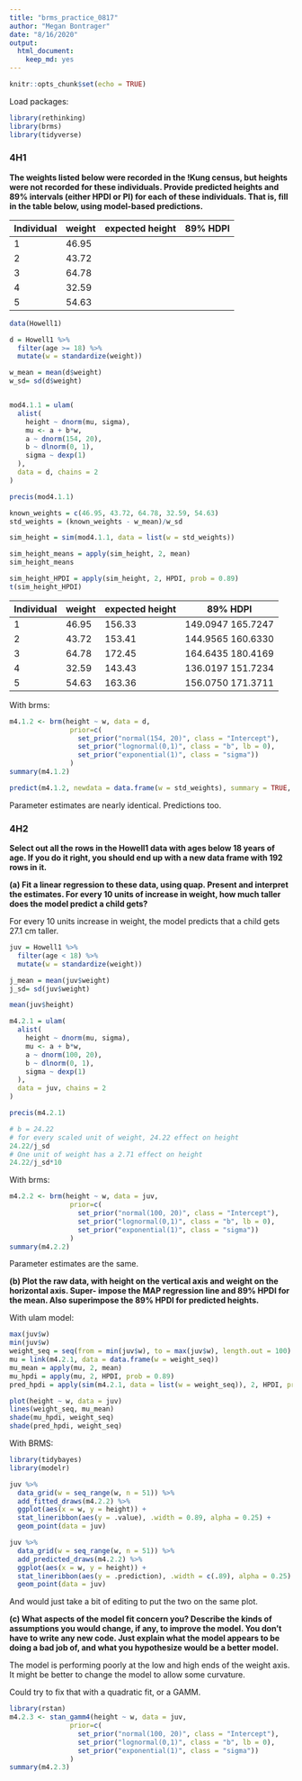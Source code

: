 ```yaml
---
title: "brms_practice_0817"
author: "Megan Bontrager"
date: "8/16/2020"
output: 
  html_document: 
    keep_md: yes
---
```


```r
knitr::opts_chunk$set(echo = TRUE)
```

Load packages:

```r
library(rethinking)
library(brms)
library(tidyverse)
```


### 4H1

**The weights listed below were recorded in the !Kung census, but heights were not recorded for these individuals. Provide predicted heights and 89% intervals (either HPDI or PI) for each of these individuals. That is, fill in the table below, using model-based predictions.**

| Individual | weight | expected height | 89% HDPI       |
|------------|--------|-----------------|----------------|
| 1          | 46.95  |           | |
| 2          | 43.72  |         |  |
| 3          | 64.78  |          |  |
| 4          | 32.59  |        |  |
| 5          | 54.63  |    |  |

```r
data(Howell1)

d = Howell1 %>% 
  filter(age >= 18) %>% 
  mutate(w = standardize(weight))

w_mean = mean(d$weight)
w_sd= sd(d$weight)


mod4.1.1 = ulam(
  alist(
    height ~ dnorm(mu, sigma),
    mu <- a + b*w,
    a ~ dnorm(154, 20),
    b ~ dlnorm(0, 1),
    sigma ~ dexp(1)
  ), 
  data = d, chains = 2
)
```


```r
precis(mod4.1.1)

known_weights = c(46.95, 43.72, 64.78, 32.59, 54.63)
std_weights = (known_weights - w_mean)/w_sd

sim_height = sim(mod4.1.1, data = list(w = std_weights))

sim_height_means = apply(sim_height, 2, mean)
sim_height_means

sim_height_HPDI = apply(sim_height, 2, HPDI, prob = 0.89)
t(sim_height_HPDI)

```


| Individual | weight | expected height | 89% HDPI       |
|------------|--------|-----------------|----------------|
| 1          | 46.95  | 156.33          | 149.0947 165.7247 |
| 2          | 43.72  | 153.41          | 144.9565 160.6330 |
| 3          | 64.78  | 172.45          | 164.6435 180.4169 |
| 4          | 32.59  | 143.43          | 136.0197 151.7234 |
| 5          | 54.63  | 163.36          | 156.0750 171.3711 |


With brms:

```r
m4.1.2 <- brm(height ~ w, data = d,
               prior=c(
                 set_prior("normal(154, 20)", class = "Intercept"),
                 set_prior("lognormal(0,1)", class = "b", lb = 0),
                 set_prior("exponential(1)", class = "sigma"))
               )
summary(m4.1.2) 

predict(m4.1.2, newdata = data.frame(w = std_weights), summary = TRUE, probs = c(0.055, 0.945))

```

Parameter estimates are nearly identical. Predictions too.


### 4H2

**Select out all the rows in the Howell1 data with ages below 18 years of age. If you do it right, you should end up with a new data frame with 192 rows in it.**

**(a) Fit a linear regression to these data, using quap. Present and interpret the estimates. For every 10 units of increase in weight, how much taller does the model predict a child gets?**

For every 10 units increase in weight, the model predicts that a child gets 27.1 cm taller.

```r
juv = Howell1 %>% 
  filter(age < 18) %>% 
  mutate(w = standardize(weight))

j_mean = mean(juv$weight)
j_sd= sd(juv$weight)

mean(juv$height)

m4.2.1 = ulam(
  alist(
    height ~ dnorm(mu, sigma),
    mu <- a + b*w,
    a ~ dnorm(100, 20),
    b ~ dlnorm(0, 1),
    sigma ~ dexp(1)
  ),
  data = juv, chains = 2
)

precis(m4.2.1)

# b = 24.22
# for every scaled unit of weight, 24.22 effect on height
24.22/j_sd
# One unit of weight has a 2.71 effect on height
24.22/j_sd*10
```

With brms: 
```r
m4.2.2 <- brm(height ~ w, data = juv,
               prior=c(
                 set_prior("normal(100, 20)", class = "Intercept"),
                 set_prior("lognormal(0,1)", class = "b", lb = 0),
                 set_prior("exponential(1)", class = "sigma"))
               )
summary(m4.2.2)
```
Parameter estimates are the same. 

**(b) Plot the raw data, with height on the vertical axis and weight on the horizontal axis. Super- impose the MAP regression line and 89% HPDI for the mean. Also superimpose the 89% HPDI for predicted heights.**

With ulam model:

```r
max(juv$w)
min(juv$w)
weight_seq = seq(from = min(juv$w), to = max(juv$w), length.out = 100)
mu = link(m4.2.1, data = data.frame(w = weight_seq))
mu_mean = apply(mu, 2, mean)
mu_hpdi = apply(mu, 2, HPDI, prob = 0.89)
pred_hpdi = apply(sim(m4.2.1, data = list(w = weight_seq)), 2, HPDI, prob = 0.89)

plot(height ~ w, data = juv)
lines(weight_seq, mu_mean)
shade(mu_hpdi, weight_seq)
shade(pred_hpdi, weight_seq)

```

With BRMS:

```r
library(tidybayes)
library(modelr)

juv %>%
  data_grid(w = seq_range(w, n = 51)) %>%
  add_fitted_draws(m4.2.2) %>%
  ggplot(aes(x = w, y = height)) +
  stat_lineribbon(aes(y = .value), .width = 0.89, alpha = 0.25) +
  geom_point(data = juv) 

juv %>%
  data_grid(w = seq_range(w, n = 51)) %>%
  add_predicted_draws(m4.2.2) %>%
  ggplot(aes(x = w, y = height)) +
  stat_lineribbon(aes(y = .prediction), .width = c(.89), alpha = 0.25) +
  geom_point(data = juv) 
```

And would just take a bit of editing to put the two on the same plot. 

**(c) What aspects of the model fit concern you? Describe the kinds of assumptions you would change, if any, to improve the model. You don’t have to write any new code. Just explain what the model appears to be doing a bad job of, and what you hypothesize would be a better model.**

The model is performing poorly at the low and high ends of the weight axis. It might be better to change the model to allow some curvature.

Could try to fix that with a quadratic fit, or a GAMM.


```r
library(rstan)
m4.2.3 <- stan_gamm4(height ~ w, data = juv,
               prior=c(
                 set_prior("normal(100, 20)", class = "Intercept"),
                 set_prior("lognormal(0,1)", class = "b", lb = 0),
                 set_prior("exponential(1)", class = "sigma"))
               )
summary(m4.2.3)
```

<!-- ## Tomato problem -->

